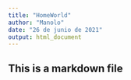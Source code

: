 ```yaml
---
title: "HomeWorld"
author: "Manolo"
date: "26 de junio de 2021"
output: html_document
---
```


## This is a markdown file
